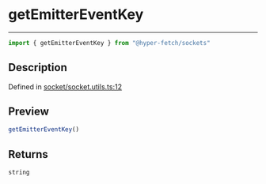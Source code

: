 

# getEmitterEventKey

<div class="api-docs__separator" data-reactroot="">

---

</div><div class="api-docs__import" data-reactroot="">

```ts
import { getEmitterEventKey } from "@hyper-fetch/sockets"
```

</div><div class="api-docs__section">

## Description

</div><div class="api-docs__description"><span class="api-docs__do-not-parse">



</span></div><p class="api-docs__definition">

Defined in [socket/socket.utils.ts:12](https://github.com/BetterTyped/hyper-fetch/blob/c3e2c45/packages/sockets/src/socket/socket.utils.ts#L12)

</p><div class="api-docs__section">

## Preview

</div><div class="api-docs__preview fn">

```ts
getEmitterEventKey()
```

</div><div class="api-docs__section">

## Returns

</div><div class="api-docs__returns">

```ts
string
```

</div>